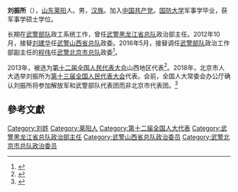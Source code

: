 '''刘振所'''（{{bd|1963年|4月||}}），[[山东|山东]][[莱阳|莱阳]]人。男，[[汉族|汉族]]。加入[[中国共产党|中国共产党]]。[[国防大学|国防大学]]军事学毕业，获军事学硕士学位。

长期在[[武警部队|武警部队]]政工系统工作，曾任[[武警黑龙江省总队|武警黑龙江省总队]]政治部主任。2012年10月，接替[[刘建华|刘建华]]任[[武警山西省总队|武警山西省总队]]政委。2016年5月，接替调任[[武警部队|武警部队]]政治工作部副主任的[[程伟|程伟]]任[[武警北京市总队|武警北京市总队]]政委<ref>{{cite news|title=武警山西省总队原政委刘振所出任武警北京市总队政委|url=http://www.thepaper.cn/newsDetail_forward_1475167|accessdate=2016-05-27|newspaper=澎湃新闻|archive-url=https://web.archive.org/web/20160731221313/http://www.thepaper.cn/newsDetail_forward_1475167|archive-date=2016-07-31|dead-url=yes}}</ref>。

2013年，被选为[[第十二届全国人民代表大会|第十二届全国人民代表大会]]山西地区代表<ref>{{cite news|title=全国人大代表信息-刘振所|url=http://210.82.31.1:8084/delegate/viewDelegate.action?dbid=120245|accessdate=2013-03-28|newspaper=全国人大网|archive-url=https://web.archive.org/web/20160306173006/http://www.npc.gov.cn/delegate/viewDelegate.action?dbid=120245|archive-date=2016-03-06|dead-url=yes}}</ref>。2018年，北京市人大选举刘振所为[[第十三届全国人民代表大会|第十三届全国人民代表大会]]代表。会前，全国人大常委会办公厅确认刘振所将参加解放军和武警部队代表团而非北京市代表团。<ref>{{cite news |title=全国人大北京代表团召开组团会 李伟为团长 |url=http://www.bjrd.gov.cn/xwzx_1/xwkx/bjrd/201803/t20180304_180862.html |accessdate=2019-03-11 |work=北京日报 |date=2018-03-04 }}{{Dead link}}</ref>

==參考文獻==
{{reflist}}
{{中国政治人物小作品}}

[[Category:刘姓|Category:刘姓]]
[[Category:莱阳人|Category:莱阳人]]
[[Category:第十二届全国人大代表|Category:第十二届全国人大代表]]
[[Category:武警黑龙江省总队政治部主任|Category:武警黑龙江省总队政治部主任]]
[[Category:武警山西省总队政治委员|Category:武警山西省总队政治委员]]
[[Category:武警北京市总队政治委员|Category:武警北京市总队政治委员]]
